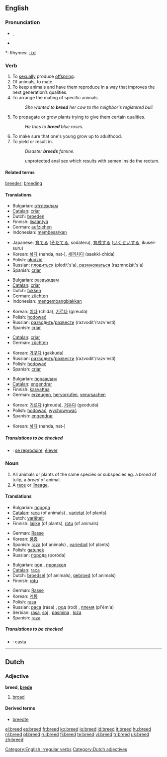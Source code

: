 ==English==

===Pronunciation===
* {{SAMPA|/bri:d/}}, {{IPA|/briːd/}}
* {{audio|en-us-breed.ogg|Audio (US)}}

*: Rhymes: [[Rhymes:English:-iːd|-iːd]]

===Verb===
{{en-verb|breeds|breeding|bred}}

# To [[sexually]] produce [[offspring]].
# Of animals, to mate.
# To keep animals and have them reproduce in a way that improves the next generation’s qualities.
# To arrange the mating of specific animals.
#: ''She wanted to '''breed''' her cow to the neighbor's registered bull.''
# To propagate or grow plants trying to give them certain qualities.
#: ''He tries to '''breed''' blue roses.''
# To make sure that one's young grow up to adulthood.
# To yield or result in.
#: ''Disaster '''breeds''' famine.''
#: {{gay slang}} unprotected anal sex which results with semen inside the rectum.

====Related terms====
[[breeder]]; [[breeding]]

====Translations====
{{trans-top|To sexually produce offspring}}
* Bulgarian: [[отглеждам]]
* [[Catalan]]: [[criar]]
* Dutch: [[broeden]]
* Finnish: [[lisääntyä]]
* German: [[aufziehen]]
* Indonesian: [[besar|membesarkan]]
{{trans-mid}}
* Japanese: [[育てる]] ([[そだてる]], sodateru), [[育成]]する ([[いくせい]]する, ikusei-suru)
* Korean: [[낳다]] (nahda, nat-), [[새끼]][[치다]] (saekki-chida)
* Polish: [[płodzić]]
* Russian: [[плодиться]] (plodít's'a), [[размножаться]] (razmnožát's'a)
* Spanish: [[criar]]
{{trans-bottom}}

{{trans-top|To keep animals and have them reproduce}}
* Bulgarian: [[развъждам]]
* [[Catalan]]: [[criar]]
* Dutch: [[fokken]]
* German: [[züchten]]
* Indonesian: [[kembang-biak|mengembangbiakkan]]
{{trans-mid}}
* Korean: [[치다]] (chida), [[기르다]] (gireuda)
* Polish: [[hodować]]
* Russian: [[разводить]]/[[развести]] (razvodít'/razv'estí)
* Spanish: [[criar]]
{{trans-bottom}}

{{trans-top|To propagate or grow plants}}
* [[Catalan]]: [[criar]]
* German: [[züchten]]
{{trans-mid}}
* Korean: [[가꾸다]] (gakkuda)
* Russian: [[разводить]]/[[развести]] (razvodít'/razv'estí)
* Polish: [[hodować]]
* Spanish: [[criar]]
{{trans-bottom}}

{{trans-top|To make sure that one's young grow up to adulthood}}
* Bulgarian: [[пораждам]]
* [[Catalan]]: [[engendrar]]
* Finnish: [[kasvattaa]]
* German: [[erzeugen]], [[hervorrufen]], [[verursachen]]
{{trans-mid}}
* Korean: [[기르다]] (gireuda), [[거두다]] (geoduda)
* Polish: [[hodować]], [[wychowywać]]
* Spanish: [[engendrar]]
{{trans-bottom}}

{{trans-top|To yield or result in}}
{{trans-mid}}
* Korean: [[낳다]] (nahda, nat-)
{{trans-bottom}}

=====Translations to be checked=====
{{checktrans}}
{{top}}
* {{ttbc|French}}: [[reproduire|se reproduire]], [[élever]]
{{mid}}
{{bottom}}

===Noun===
{{en-noun}}

# All animals or plants of the same species or subspecies eg. a ''breed'' of tulip, a ''breed'' of animal.
# A [[race]] or [[lineage]].

====Translations====
{{trans-top|All animals or plants of the same species or subspecies}}
* Bulgarian: [[порода]] {{f}}
* [[Catalan]]: [[raça]] (of animals) {{f}}, [[varietat]] (of plants) {{f}}
* Dutch: [[variëteit]] {{f}}
* Finnish: [[lajike]] (of plants), [[rotu]] (of animals)
{{trans-mid}}
* German: [[Rasse]] {{f}}
* Korean: [[품종]]
* Spanish: [[raza]] (of animals) {{f}}, [[variedad]] (of plants) {{f}}
* Polish: [[gatunek]] {{m}}
* Russian: [[порода]] (poróda) {{f}}
{{trans-bottom}}

{{trans-top|A race or lineage}}
* Bulgarian: [[род]] {{m}}, [[произход]] {{m}}
* [[Catalan]]: [[raça]] {{f}}
* Dutch: [[broedsel]] {{n}} (of animals), [[gebroed]] {{n}} (of animals)
* Finnish: [[rotu]]
{{trans-mid}}
* German: [[Rasse]] {{f}}
* Korean: [[계통]]
* Polish: [[rasa]] {{f}}
* Russian: [[раса]] (rása) {{f}}, [[род]] (rod) {{m}}, [[племя]] (pl'ém'a) {{n}}
* Serbian: [[rasa]], [[soj]] {{m}}, [[pasmina]] {{f}}, [[loza]] {{f}}
* Spanish: [[raza]] {{f}}
{{trans-bottom}}

=====Translations to be checked=====
{{checktrans}}
{{top}}
* {{ttbc|Spanish}}: casta {{m}}
{{mid}}
{{bottom}}

[[Category:English irregular verbs]]

----

==Dutch==

===Adjective===
'''breed, [[brede]]'''

# [[broad]]

====Derived terms====
* [[breedte]]

[[Category:Dutch adjectives]]

[[el:breed]]
[[es:breed]]
[[fr:breed]]
[[ko:breed]]
[[io:breed]]
[[id:breed]]
[[it:breed]]
[[hu:breed]]
[[nl:breed]]
[[pl:breed]]
[[ru:breed]]
[[fi:breed]]
[[te:breed]]
[[vi:breed]]
[[tr:breed]]
[[uk:breed]]
[[zh:breed]]
